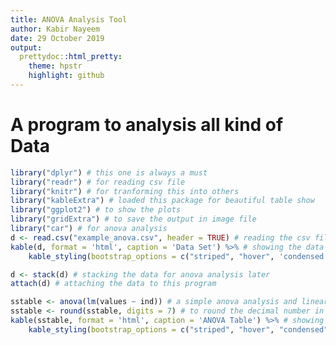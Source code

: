 ```yaml
---
title: ANOVA Analysis Tool
author: Kabir Nayeem
date: 29 October 2019
output:
  prettydoc::html_pretty:
    theme: hpstr
    highlight: github
---
```


# A program to analysis all kind of Data

```r
library("dplyr") # this one is always a must
library("readr") # for reading csv file
library("knitr") # for tranforming this into others
library("kableExtra") # loaded this package for beautiful table show
library("ggplot2") # to show the plots
library("gridExtra") # to save the output in image file
library("car") # for anova analysis
d <- read.csv("example_anova.csv", header = TRUE) # reading the csv file containing data and save this data frame to d variable
kable(d, format = 'html', caption = 'Data Set') %>% # showing the data frame in a table with a table caption
    kable_styling(bootstrap_options = c("striped", "hover", 'condensed')) # some beauty using bootstrap
```
```r
d <- stack(d) # stacking the data for anova analysis later
attach(d) # attaching the data to this program
```

```r
sstable <- anova(lm(values ~ ind)) # a simple anova analysis and linear model function for regression analysis and saving this to sstable variable
sstable <- round(sstable, digits = 7) # to round the decimal number in two
kable(sstable, format = 'html', caption = 'ANOVA Table') %>% # showing the report in a table with a caption
    kable_styling(bootstrap_options = c("striped", "hover", "condensed")) # some beauty using bootstrap
```
